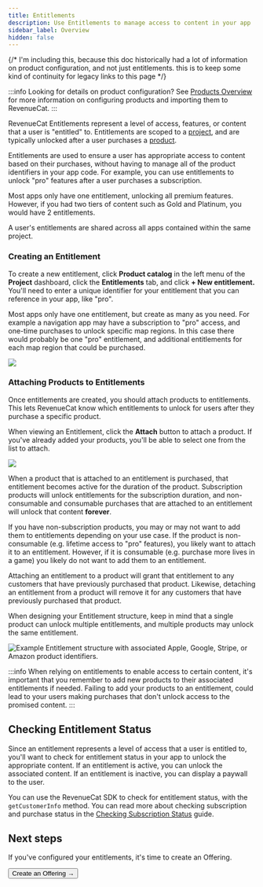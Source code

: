 ```yaml
---
title: Entitlements
description: Use Entitlements to manage access to content in your app
sidebar_label: Overview
hidden: false
---
```


{/* I'm including this, because this doc historically had a lot of information on product configuration, and not just entitlements. this is to keep some kind of continuity for legacy links to this page */}

:::info Looking for details on product configuration?
See [Products Overview](/offerings/products-overview) for more information on configuring products and importing them to RevenueCat.
:::

RevenueCat Entitlements represent a level of access, features, or content that a user is "entitled" to. Entitlements are scoped to a [project](/projects/overview), and are typically unlocked after a user purchases a [product](/offerings/products-overview).

Entitlements are used to ensure a user has appropriate access to content based on their purchases, without having to manage all of the product identifiers in your app code. For example, you can use entitlements to unlock "pro" features after a user purchases a subscription.

Most apps only have one entitlement, unlocking all premium features. However, if you had two tiers of content such as Gold and Platinum, you would have 2 entitlements.

A user's entitlements are shared across all apps contained within the same project.

### Creating an Entitlement

To create a new entitlement, click **Product catalog** in the left menu of the **Project** dashboard, click the **Entitlements** tab, and click **+ New entitlement.** You'll need to enter a unique identifier for your entitlement that you can reference in your app, like "pro".

Most apps only have one entitlement, but create as many as you need. For example a navigation app may have a subscription to "pro" access, and one-time purchases to unlock specific map regions. In this case there would probably be one "pro" entitlement, and additional entitlements for each map region that could be purchased.

![](/docs_images/offerings/entitlements.png)

### Attaching Products to Entitlements

Once entitlements are created, you should attach products to entitlements. This lets RevenueCat know which entitlements to unlock for users after they purchase a specific product.

When viewing an Entitlement, click the **Attach** button to attach a product. If you've already added your products, you'll be able to select one from the list to attach.

![](/docs_images/offerings/entitlements-attach-product.png)

When a product that is attached to an entitlement is purchased, that entitlement becomes active for the duration of the product. Subscription products will unlock entitlements for the subscription duration, and non-consumable and consumable purchases that are attached to an entitlement will unlock that content **forever**.

If you have non-subscription products, you may or may not want to add them to entitlements depending on your use case. If the product is non-consumable (e.g. lifetime access to "pro" features), you likely want to attach it to an entitlement. However, if it is consumable (e.g. purchase more lives in a game) you likely do not want to add them to an entitlement.

Attaching an entitlement to a product will grant that entitlement to any customers that have previously purchased that product. Likewise, detaching an entitlement from a product will remove it for any customers that have previously purchased that product.

When designing your Entitlement structure, keep in mind that a single product can unlock multiple entitlements, and multiple products may unlock the same entitlement.

![Example Entitlement structure with associated Apple, Google, Stripe, or Amazon product identifiers.](/docs_images/entitlements/example-structure.png)

:::info
When relying on entitlements to enable access to certain content, it's important that you remember to add new products to their associated entitlements if needed. Failing to add your products to an entitlement, could lead to your users making purchases that don't unlock access to the promised content.
:::

## Checking Entitlement Status

Since an entitlement represents a level of access that a user is entitled to, you'll want to check for entitlement status in your app to unlock the appropriate content. If an entitlement is active, you can unlock the associated content. If an entitlement is inactive, you can display a paywall to the user.

You can use the RevenueCat SDK to check for entitlement status, with the `getCustomerInfo` method. You can read more about checking subscription and purchase status in the [Checking Subscription Status](/customers/customer-info) guide.

## Next steps

If you've configured your entitlements, it's time to create an Offering.

<Button href="/docs/offerings/overview">Create an Offering →</Button>
